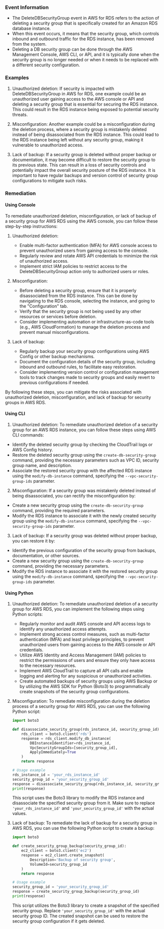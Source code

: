 
### Event Information

- The DeleteDBSecurityGroup event in AWS for RDS refers to the action of deleting a security group that is specifically created for an Amazon RDS database instance.
- When this event occurs, it means that the security group, which controls inbound and outbound traffic for the RDS instance, has been removed from the system.
- Deleting a DB security group can be done through the AWS Management Console, AWS CLI, or API, and it is typically done when the security group is no longer needed or when it needs to be replaced with a different security configuration.


### Examples

1. Unauthorized deletion: If security is impacted with DeleteDBSecurityGroup in AWS for RDS, one example could be an unauthorized user gaining access to the AWS console or API and deleting a security group that is essential for securing the RDS instance. This could result in the RDS instance being exposed to potential security threats.

2. Misconfiguration: Another example could be a misconfiguration during the deletion process, where a security group is mistakenly deleted instead of being disassociated from the RDS instance. This could lead to the RDS instance being left without any security group, making it vulnerable to unauthorized access.

3. Lack of backup: If a security group is deleted without proper backup or documentation, it may become difficult to restore the security group to its previous state. This can result in a loss of security controls and potentially impact the overall security posture of the RDS instance. It is important to have regular backups and version control of security group configurations to mitigate such risks.

### Remediation

#### Using Console

To remediate unauthorized deletion, misconfiguration, or lack of backup of a security group for AWS RDS using the AWS console, you can follow these step-by-step instructions:

1. Unauthorized deletion:
   - Enable multi-factor authentication (MFA) for AWS console access to prevent unauthorized users from gaining access to the console.
   - Regularly review and rotate AWS API credentials to minimize the risk of unauthorized access.
   - Implement strict IAM policies to restrict access to the DeleteDBSecurityGroup action only to authorized users or roles.

2. Misconfiguration:
   - Before deleting a security group, ensure that it is properly disassociated from the RDS instance. This can be done by navigating to the RDS console, selecting the instance, and going to the "Configuration" tab.
   - Verify that the security group is not being used by any other resources or services before deletion.
   - Consider implementing automation or infrastructure-as-code tools (e.g., AWS CloudFormation) to manage the deletion process and prevent manual misconfigurations.

3. Lack of backup:
   - Regularly backup your security group configurations using AWS Config or other backup mechanisms.
   - Document the configuration details of the security group, including inbound and outbound rules, to facilitate easy restoration.
   - Consider implementing version control or configuration management tools to track changes made to security groups and easily revert to previous configurations if needed.

By following these steps, you can mitigate the risks associated with unauthorized deletion, misconfiguration, and lack of backup for security groups in AWS RDS.

#### Using CLI

1. Unauthorized deletion: To remediate unauthorized deletion of a security group for an AWS RDS instance, you can follow these steps using AWS CLI commands:

- Identify the deleted security group by checking the CloudTrail logs or AWS Config history.
- Restore the deleted security group using the `create-db-security-group` command, providing the necessary parameters such as VPC ID, security group name, and description.
- Associate the restored security group with the affected RDS instance using the `modify-db-instance` command, specifying the `--vpc-security-group-ids` parameter.

2. Misconfiguration: If a security group was mistakenly deleted instead of being disassociated, you can rectify the misconfiguration by:

- Create a new security group using the `create-db-security-group` command, providing the required parameters.
- Modify the RDS instance to associate it with the newly created security group using the `modify-db-instance` command, specifying the `--vpc-security-group-ids` parameter.

3. Lack of backup: If a security group was deleted without proper backup, you can restore it by:

- Identify the previous configuration of the security group from backups, documentation, or other sources.
- Create a new security group using the `create-db-security-group` command, providing the necessary parameters.
- Modify the RDS instance to associate it with the restored security group using the `modify-db-instance` command, specifying the `--vpc-security-group-ids` parameter.

#### Using Python

1. Unauthorized deletion: To remediate unauthorized deletion of a security group for AWS RDS, you can implement the following steps using Python scripts:

   - Regularly monitor and audit AWS console and API access logs to identify any unauthorized access attempts.
   - Implement strong access control measures, such as multi-factor authentication (MFA) and least privilege principles, to prevent unauthorized users from gaining access to the AWS console or API credentials.
   - Utilize AWS Identity and Access Management (IAM) policies to restrict the permissions of users and ensure they only have access to the necessary resources.
   - Implement AWS CloudTrail to capture all API calls and enable logging and alerting for any suspicious or unauthorized activities.
   - Create automated backups of security groups using AWS Backup or by utilizing the AWS SDK for Python (Boto3) to programmatically create snapshots of the security group configurations.

2. Misconfiguration: To remediate misconfiguration during the deletion process of a security group for AWS RDS, you can use the following Python script:

   ```python
   import boto3

   def disassociate_security_group(rds_instance_id, security_group_id):
       rds_client = boto3.client('rds')
       response = rds_client.modify_db_instance(
           DBInstanceIdentifier=rds_instance_id,
           VpcSecurityGroupIds=[security_group_id],
           ApplyImmediately=True
       )
       return response

   # Usage example
   rds_instance_id = 'your_rds_instance_id'
   security_group_id = 'your_security_group_id'
   response = disassociate_security_group(rds_instance_id, security_group_id)
   print(response)
   ```

   This script uses the Boto3 library to modify the RDS instance and disassociate the specified security group from it. Make sure to replace `'your_rds_instance_id'` and `'your_security_group_id'` with the actual values.

3. Lack of backup: To remediate the lack of backup for a security group in AWS RDS, you can use the following Python script to create a backup:

   ```python
   import boto3

   def create_security_group_backup(security_group_id):
       ec2_client = boto3.client('ec2')
       response = ec2_client.create_snapshot(
           Description='Backup of security group',
           VolumeId=security_group_id
       )
       return response

   # Usage example
   security_group_id = 'your_security_group_id'
   response = create_security_group_backup(security_group_id)
   print(response)
   ```

   This script utilizes the Boto3 library to create a snapshot of the specified security group. Replace `'your_security_group_id'` with the actual security group ID. The created snapshot can be used to restore the security group configuration if it gets deleted.

